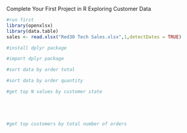 Complete Your First Project in R
Exploring Customer Data

```r
#run first
library(openxlsx)
library(data.table)
sales <- read.xlsx("Red30 Tech Sales.xlsx",1,detectDates = TRUE)
```


```r
#install dplyr package

```


```r
#import dplyr package

```

```r
#sort data by order total

```


```r
#sort data by order quantity

```


```r
#get top N values by customer state






```

```r
#get top customers by total number of orders

```

